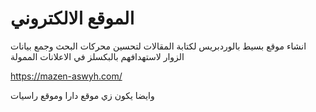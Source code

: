 # الموقع الالكتروني

انشاء موقع بسيط بالوردبريس لكتابة المقالات لتحسين
 محركات البحث وجمع بيانات الزوار لاستهدافهم بالبكسلز في الاعلانات الممولة


https://mazen-aswyh.com/

وايضا يكون زي موقع دارا وموقع راسيات
